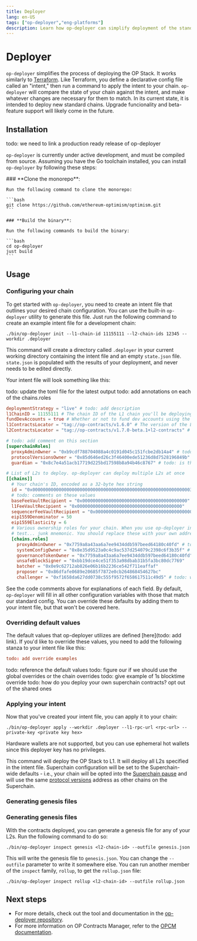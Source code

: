 ```yaml
---
title: Deployer
lang: en-US
tags: ["op-deployer","eng-platforms"]
description: Learn how op-deployer can simplify deployment of the standard OP Stack.
---
```



# Deployer

`op-deployer` simplifies the process of deploying the OP Stack. It works similarly to [Terraform](https://www.terraform.io). Like Terraform, you define a declarative config file called an "intent," then run a command to apply the intent to your chain. `op-deployer` will compare the state of your chain against the intent, and make whatever changes are necessary for them to match. In its current state, it is intended to deploy new standard chains. Upgrade funcionality and beta-feature support will likely come in the future.

## Installation

todo: we need to link a production ready release of op-deployer

`op-deployer` is currently under active development, and must be compiled from source. Assuming you have the Go
toolchain installed, you can install `op-deployer` by following these steps:

<Steps>
    ### **Clone the monorepo**:

    Run the following command to clone the monorepo:

    ```bash
    git clone https://github.com/ethereum-optimism/optimism.git
    ```

    ### **Build the binary**:

    Run the following commands to build the binary:

    ```bash
    cd op-deployer
    just build
    ```
</Steps>

## Usage

### Configuring your chain

To get started with `op-deployer`, you need to create an intent file that outlines your desired chain configuration. You can use the built-in `op-deployer` utility to generate this file. Just run the following command to create an example intent file for a development chain:

```
./bin/op-deployer init --l1-chain-id 11155111 --l2-chain-ids 12345 --workdir .deployer
```

This command will create a directory called `.deployer` in your current working directory containing the intent file
and an empty `state.json` file. `state.json` is populated with the results of your deployment, and never needs to
be edited directly.

Your intent file will look something like this:

todo: update the toml file for the latest output
todo: add annotations on each of the chains.roles

```toml
deploymentStrategy = "live" # todo: add description
l1ChainID = 11155111 # The chain ID of the L1 chain you'll be deploying to
fundDevAccounts = true # Whether or not to fund dev accounts using the test... junk mnemonic on L2.
l1ContractsLocator = "tag://op-contracts/v1.6.0" # The version of the L1 smart contracts to deploy.
l2ContractsLocator = "tag://op-contracts/v1.7.0-beta.1+l2-contracts" # The version of the L2 smart contracts to encode into genesis

# todo: add comment on this section
[superchainRoles]
  proxyAdminOwner = "0xb9cdf788704088a4c0191d045c151fcbe2db14a4" # todo: whose address is this?
  protocolVersionsOwner = "0x85d646ed26c3f46400ede51236d8d7528196849b" # todo: add comment
  guardian = "0x8c7e4a51acb17719d225bd17598b8a94b46c8767" # todo: is this the guardian on the superchain config contract?

# List of L2s to deploy. op-deployer can deploy multiple L2s at once
[[chains]]
  # Your chain's ID, encoded as a 32-byte hex string
  id = "0x0000000000000000000000000000000000000000000000000000000000003039"
  # todo: comments on these values 
  baseFeeVaultRecipient = "0x0000000000000000000000000000000000000000"
  l1FeeVaultRecipient = "0x0000000000000000000000000000000000000000"
  sequencerFeeVaultRecipient = "0x0000000000000000000000000000000000000000"
  eip1559Denominator = 50
  eip1559Elasticity = 6
  # Various ownership roles for your chain. When you use op-deployer init, these roles are generated using the
  # test... junk mnemonic. You should replace these with your own addresses for production chains.
  [chains.roles]
    proxyAdminOwner = "0x7759a8a43aa6a7ee9434ddb597beed64180c40fd" # todo: highlight the difference between this and the one in the [superchainRoles]
    systemConfigOwner = "0x8e35d9523a0c4c9ac537d254079c2398c6f3b35f" # todo: mention that the chain operator should retain this role for system behavior modifications
    governanceTokenOwner = "0x7759a8a43aa6a7ee9434ddb597beed64180c40fd" # todo: what guidance should we have on this
    unsafeBlockSigner = "0xbb19dce4ce51f353a98dbab31b5fa3bc80dc7769"
    batcher = "0x0e9c62712ab826e06b16b2236ce542f711eaffaf"
    proposer = "0x86dfafe0689e20685f7872e0cb264868454627bc"
    challenger = "0xf1658da627dd0738c555f9572f658617511c49d5" # todo: what address should this be?
```

See the code comments above for explanations of each field. By default, `op-deployer` will fill in all other configuration variables
with those that match our standard config. You can override these defaults by adding them to your intent file, but
that won't be covered here.

### Overriding default values

The default values that op-deployer utilizes are defined [here](todo: add link). If you'd like to override these values, you need to add the following stanza to your intent file like this:

```toml
todo: add override examples
```

todo: reference the default values 
todo: figure our if we should use the global overrides or the chain overrides
todo: give example of 1s blocktime override
todo: how do you deploy your own superchain contracts? opt out of the shared ones

### Applying your intent

Now that you've created your intent file, you can apply it to your chain:

```
./bin/op-deployer apply --workdir .deployer --l1-rpc-url <rpc-url> --private-key <private key hex>
```

Hardware wallets are not supported, but you can use ephemeral hot wallets since this deployer key has no privileges.

This command will deploy the OP Stack to L1. It will deploy all L2s specified in the intent file. Superchain
configuration will be set to the Superchain-wide defaults - i.e., your chain will be opted into the [Superchain pause](https://specs.optimism.io/protocol/superchain-configuration.html#pausability)
and will use the same [protocol versions](https://github.com/ethereum-optimism/specs/blob/main/specs/protocol/superchain-upgrades.md)
address as other chains on the Superchain.

### Generating genesis files
### Generating genesis files

With the contracts deployed, you can generate a genesis file for any of your L2s. Run the following command to do so:

```
./bin/op-deployer inspect genesis <l2-chain-id> --outfile genesis.json
```

This will write the genesis file to `genesis.json`. You can change the `--outfile` parameter to write it somewhere
else. You can run another member of the `inspect` family, `rollup`, to get the `rollup.json` file:

```
./bin/op-deployer inspect rollup <l2-chain-id> --outfile rollup.json
```

## Next steps

*   For more details, check out the tool and documentation in the [op-deployer repository](https://github.com/ethereum-optimism/optimism/tree/develop/op-deployer/cmd/op-deployer).
*   For more information on OP Contracts Manager, refer to the [OPCM documentation](/stack/opcm).
